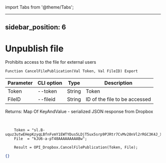 ﻿import Tabs from '@theme/Tabs';

---
sidebar_position: 6
---

# Unpublish file
 Prohibits access to the file for external users



`Function CancelFilePublication(Val Token, Val FileID) Export`

  | Parameter | CLI option | Type | Description |
  |-|-|-|-|
  | Token | --token | String | Token |
  | FileID | --fileid | String | ID of the file to be accessed |

  
  Returns:  Map Of KeyAndValue - serialized JSON response from Dropbox

<br/>




```bsl title="Code example"
    Token = "sl.B-uquz3utwEHepKzyqLBfnFvmY1EWTYDus5LDjT5ux5srp9PJRtr7CvMv20nVl2rRGC3K4J_X5...";
    File  = "kJU6-a-pT48AAAAAAAAABw";

    Result = OPI_Dropbox.CancelFilePublication(Token, File);
```
 



```json title="Result"
{}
```
